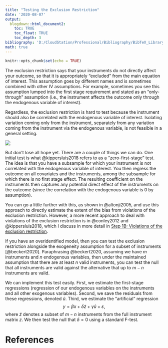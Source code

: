 ```yaml
---
title: "Testing the Exclusion Restriction"
date: '2020-08-07'
output: 
  blogdown::html_document2:
    toc: TRUE
    toc_float: TRUE
    toc_depth: 3
bibliography: 'D:/CloudStation/Professional/Bibliography/BibTeX_Library.bib'
math: true
---
```


```r
knitr::opts_chunk$set(echo = TRUE)
```

The exclusion restriction says that your instruments do not directly affect your outcome, so that it is appropriately "excluded" from the main equation of interest. This assumption goes by different names and is sometimes combined with other IV assumptions. For example, sometimes you see this assumption lumped into the first stage requirement and stated as an "only-through" assumption (i.e., the instrument affects the outcome only through the endogenous variable of interest).

Regardless, the exclusion restriction is hard to test because the instrument should also be correlated with the endogenous variable of interest. Isolating variation coming only from the instrument, separately from any variation coming from the instrument via the endogenous variable, is not feasible in a general setting. 

![](https://media.giphy.com/media/UTX8UTKmpjQgo/giphy.gif)

But don't lose all hope yet. There are a couple of things we can do. One initial test is what @kippersluis2018 refers to as a "zero-first-stage" test. The idea is that you have a subsample for which your instrument is not correlated with the endogenous variable of interest. You then regress the outcome on all covariates and the instruments, among the subsample for which there is no first stage effect. The resulting coefficient on the instruments then captures any potential direct effect of the instruments on the outcome (since the correlation with the endogenous variable is 0 by assumption). 

You can go a little further with this, as shown in @altonji2005, and use this approach to directly estimate the extent of the bias from violations of the exclusion restriction. However, a more recent approach to deal with violations of the exclusion restriction is in @conley2012 and @kippersluis2018, which I discuss in more detail in [Step 1B: Violations of the exclusion restriction](step1b_exclude).

If you have an overidentified model, then you can test the exclusion restriction alongside the exogeneity assumption for a subset of instruments [@beckert2020]. Paraphrasing @beckert2020, assuming we have $m$ instruments and $n$ endogenous variables, then under the maintained assumption that there are at least $n$ valid instruments, you can test the null that all instruments are valid against the alternative that up to $m - n$ instruments are valid.

We can implement this test easily. First, we estimate the first-stage regressions (regression of our endogenous variables on the instruments and all other exogenous variables). Second, we save the residuals from these regressions, denoted $\hat{u}$. Third, we estimate the "artificial" regression $$y = \beta x + \delta \tilde{z} + \gamma \hat{u} + \varepsilon,$$ where $\tilde{z}$ denotes a subset of $m-n$ instruments from the full instrument matrix $z$. We then test the null that $\delta=0$ using a standard F-test.


# References